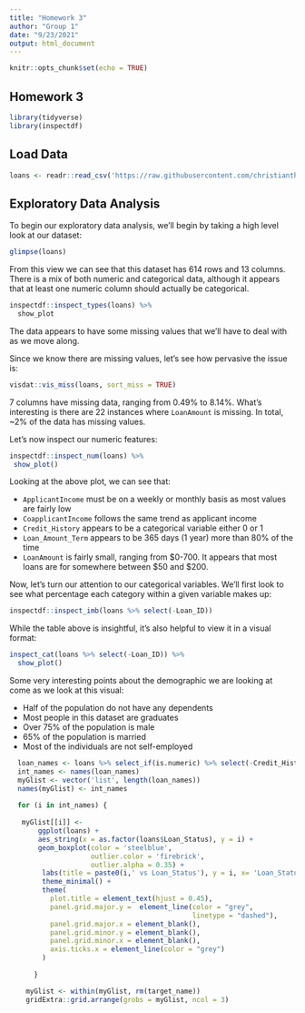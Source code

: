 ```yaml
---
title: "Homework 3"
author: "Group 1"
date: "9/23/2021"
output: html_document
---
```


```r
knitr::opts_chunk$set(echo = TRUE)
```

## Homework 3

```r
library(tidyverse)
library(inspectdf)
```


## Load Data

```r
loans <- readr::read_csv('https://raw.githubusercontent.com/christianthieme/Machine_Learning_Big_Data/main/HW3/Loan_approval.csv')
```
## Exploratory Data Analysis

To begin our exploratory data analysis, we'll begin by taking a high level look at our dataset: 

```r
glimpse(loans)
```
From this view we can see that this dataset has 614 rows and 13 columns. There is a mix of both numeric and categorical data, although it appears that at least one numeric column should actually be categorical. 

```r
inspectdf::inspect_types(loans) %>%
  show_plot
```

The data appears to have some missing values that we'll have to deal with as we move along.

Since we know there are missing values, let's see how pervasive the issue is: 

```r
visdat::vis_miss(loans, sort_miss = TRUE)
```

7 columns have missing data, ranging from 0.49% to 8.14%. What's interesting is there are 22 instances where `LoanAmount` is missing. In total, ~2% of the data has missing values. 

Let's now inspect our numeric features: 

```r
inspectdf::inspect_num(loans) %>% 
 show_plot()
```

Looking at the above plot, we can see that: 

* `ApplicantIncome` must be on a weekly or monthly basis as most values are fairly low
* `CoapplicantIncome` follows the same trend as applicant income
* `Credit_History` appears to be a categorical variable either 0 or 1
* `Loan_Amount_Term` appears to be 365 days (1 year) more than 80% of the time
* `LoanAmount` is fairly small, ranging from \$0-700. It appears that most loans are for somewhere between \$50 and \$200. 

Now, let's turn our attention to our categorical variables. We'll first look to see what percentage each category within a given variable makes up: 

```r
inspectdf::inspect_imb(loans %>% select(-Loan_ID))
```

While the table above is insightful, it's also helpful to view it in a visual format: 

```r
inspect_cat(loans %>% select(-Loan_ID)) %>% 
  show_plot()
```

Some very interesting points about the demographic we are looking at come as we look at this visual:

* Half of the population do not have any dependents 
* Most people in this dataset are graduates
* Over 75% of the population is male
* 65% of the population is married 
* Most of the individuals are not self-employed


```r
  loan_names <- loans %>% select_if(is.numeric) %>% select(-Credit_History, -Loan_Amount_Term)
  int_names <- names(loan_names)
  myGlist <- vector('list', length(loan_names))
  names(myGlist) <- int_names
  
  for (i in int_names) {       
 
   myGlist[[i]] <- 
       ggplot(loans) + 
       aes_string(x = as.factor(loans$Loan_Status), y = i) + 
       geom_boxplot(color = 'steelblue', 
                    outlier.color = 'firebrick', 
                    outlier.alpha = 0.35) +
        labs(title = paste0(i,' vs Loan_Status'), y = i, x= 'Loan_Status') +
        theme_minimal() + 
        theme(
          plot.title = element_text(hjust = 0.45),
          panel.grid.major.y =  element_line(color = "grey", 
                                             linetype = "dashed"),
          panel.grid.major.x = element_blank(),
          panel.grid.minor.y = element_blank(),
          panel.grid.minor.x = element_blank(),
          axis.ticks.x = element_line(color = "grey")
        )
       
      }

    myGlist <- within(myGlist, rm(target_name))
    gridExtra::grid.arrange(grobs = myGlist, ncol = 3)
```



